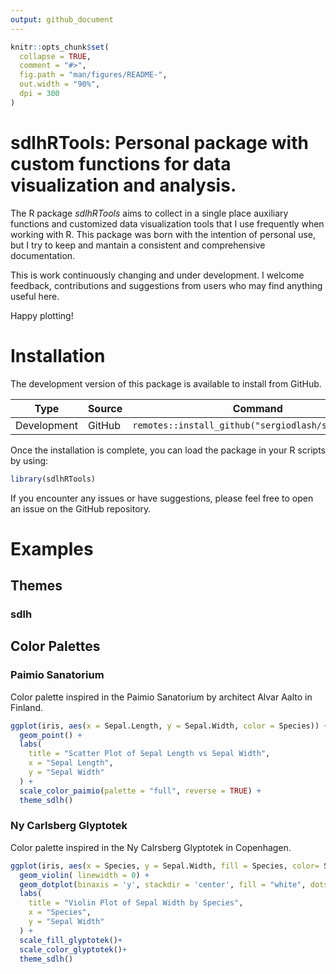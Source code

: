 ```yaml
---
output: github_document
---
```


<!-- README.md is generated from README.Rmd. Please edit that file -->

```r
knitr::opts_chunk$set(
  collapse = TRUE,
  comment = "#>",
  fig.path = "man/figures/README-",
  out.width = "90%",
  dpi = 300
)
```

# sdlhRTools: Personal package with custom functions for data visualization and analysis.

<!-- badges: start -->

<!-- badges: end -->

The R package *sdlhRTools* aims to collect in a single place auxiliary functions and customized data visualization tools that I use frequently when working with R. This package was born with the intention of personal use, but I try to keep and mantain a consistent and comprehensive documentation.

This is work continuously changing and under development. I welcome feedback, contributions and suggestions from users who may find anything useful here.

Happy plotting!

# Installation

The development version of this package is available to install from GitHub.

| Type        | Source | Command                                           |
|-------------|--------|---------------------------------------------------|
| Development | GitHub | `remotes::install_github("sergiodlash/sdlhRTools")` |


Once the installation is complete, you can load the package in your R scripts by using:

```r
library(sdlhRTools)
```

If you encounter any issues or have suggestions, please feel free to open an issue on the GitHub repository.

# Examples

## Themes

### sdlh

## Color Palettes

### Paimio Sanatorium

Color palette inspired in the Paimio Sanatorium by architect Alvar Aalto in Finland.

```r
ggplot(iris, aes(x = Sepal.Length, y = Sepal.Width, color = Species)) +
  geom_point() +
  labs(
    title = "Scatter Plot of Sepal Length vs Sepal Width",
    x = "Sepal Length",
    y = "Sepal Width"
  ) +
  scale_color_paimio(palette = "full", reverse = TRUE) +
  theme_sdlh()
```
### Ny Carlsberg Glyptotek

Color palette inspired in the Ny Calrsberg Glyptotek in Copenhagen.

```r
ggplot(iris, aes(x = Species, y = Sepal.Width, fill = Species, color= Species)) +
  geom_violin( linewidth = 0) +
  geom_dotplot(binaxis = 'y', stackdir = 'center', fill = "white", dotsize = 0.8, binwidth = 0.07)+
  labs(
    title = "Violin Plot of Sepal Width by Species",
    x = "Species",
    y = "Sepal Width"
  ) +
  scale_fill_glyptotek()+
  scale_color_glyptotek()+
  theme_sdlh()
```
